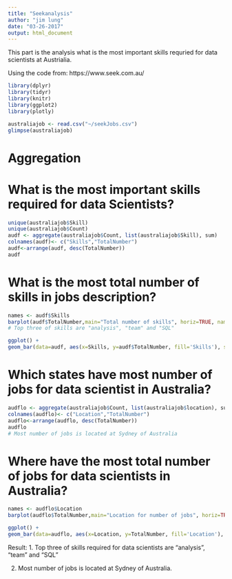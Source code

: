 ---
title: "Seekanalysis"
author: "jim lung"
date: "03-26-2017"
output: html_document
---

This part is the analysis what is the most important skills requried for data scientists at Austrialia.

Using the code from: https://www.seek.com.au/

```{r}
library(dplyr)
library(tidyr)
library(knitr)
library(ggplot2)
library(plotly)

australiajob <- read.csv("~/seekJobs.csv")
glimpse(australiajob)

```


# Aggregation

# What is the most important skills required for data Scientists?
```{r }

unique(australiajob$Skill)
unique(australiajob$Count)
audf <- aggregate(australiajob$Count, list(australiajob$Skill), sum)
colnames(audf)<- c("Skills","TotalNumber")
audf<-arrange(audf, desc(TotalNumber))
audf

```

# What is the most total number of skills in jobs description?
```{r }
names <- audf$Skills
barplot(audf$TotalNumber,main="Total number of skills", horiz=TRUE, names.arg=names, las=1, cex.axis=0.5, cex.names = 0.5)
# Top three of skills are "analysis", "team" and "SQL"
```

```{r }
ggplot() +
geom_bar(data=audf, aes(x=Skills, y=audf$TotalNumber, fill='Skills'), stat = "identity")

```


# Which states have most number of jobs for data scientist in Australia?
```{r }

audflo <- aggregate(australiajob$Count, list(australiajob$location), sum)
colnames(audflo)<- c("Location","TotalNumber")
audflo<-arrange(audflo, desc(TotalNumber))
audflo
# Most number of jobs is located at Sydney of Australia
```

# Where have the most total number of jobs for data scientists in Australia?
```{r }
names <- audflo$Location
barplot(audflo$TotalNumber,main="Location for number of jobs", horiz=TRUE, names.arg=names, las=1, cex.axis=0.5, cex.names = 0.5)

```

```{r }
ggplot() +
geom_bar(data=audflo, aes(x=Location, y=TotalNumber, fill='Location'), stat = "identity")

```



Result:
1. Top three of skills required for data scientists are "analysis", "team" and "SQL"

2. Most number of jobs is located at Sydney of Australia.


